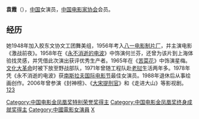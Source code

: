 {{blpunsourced|time=2010-09-09T13:49:07+00:00}}
'''袁霞'''（{{bd|1932年|2月||}}），[[中国|中国]]女演员，[[中国电影家协会|中国电影家协会]]会员。

== 经历 ==
她1948年加入胶东文协文工团舞美组，1956年考入[[八一电影制片厂|八一电影制片厂]]，并主演电影《激战前夜》。1958年在《[[永不消逝的电波|永不消逝的电波]]》中饰演何兰芬，还曾为该片到上海体验找灵感，并凭借此次演出获评优秀生产者。1965年在《[[苦菜花|苦菜花]]》中饰演星梅。[[文化大革命|文化大革命]]时被下放至野战部队，1971年曾随工程队赴[[老挝|老挝]]生活两年多。1978年凭《永不消逝的电波》获[[南斯拉夫国际电影节|南斯拉夫国际电影节]]最佳女演员。1988年退休后从事绘画创作。2006年曾参演《封神榜》、《[[大宋提刑官|大宋提刑官]]》和《走进大山》等影视剧。[https://web.archive.org/web/20180404072955/http://www.shm.com.cn/ytwb/html/2008-06/13/content_5663273.htm][http://oldman.39.net/mrys/0711/2/152523.html]{{Wayback|url=http://oldman.39.net/mrys/0711/2/152523.html |date=20111105015133 }}[http://v.sohu.com/20071018/n252710727.shtml]{{Wayback|url=http://v.sohu.com/20071018/n252710727.shtml |date=20180404073227 }}

{{中国电影金凤凰奖|nocat}}

[[Category:中国电影金凤凰奖特别荣誉奖得主|Category:中国电影金凤凰奖特别荣誉奖得主]]
[[Category:中国电影金凤凰奖终身成就奖得主|Category:中国电影金凤凰奖终身成就奖得主]]
[[Category:中國電影女演員|Category:中國電影女演員]]
[[Category:袁姓|X]]